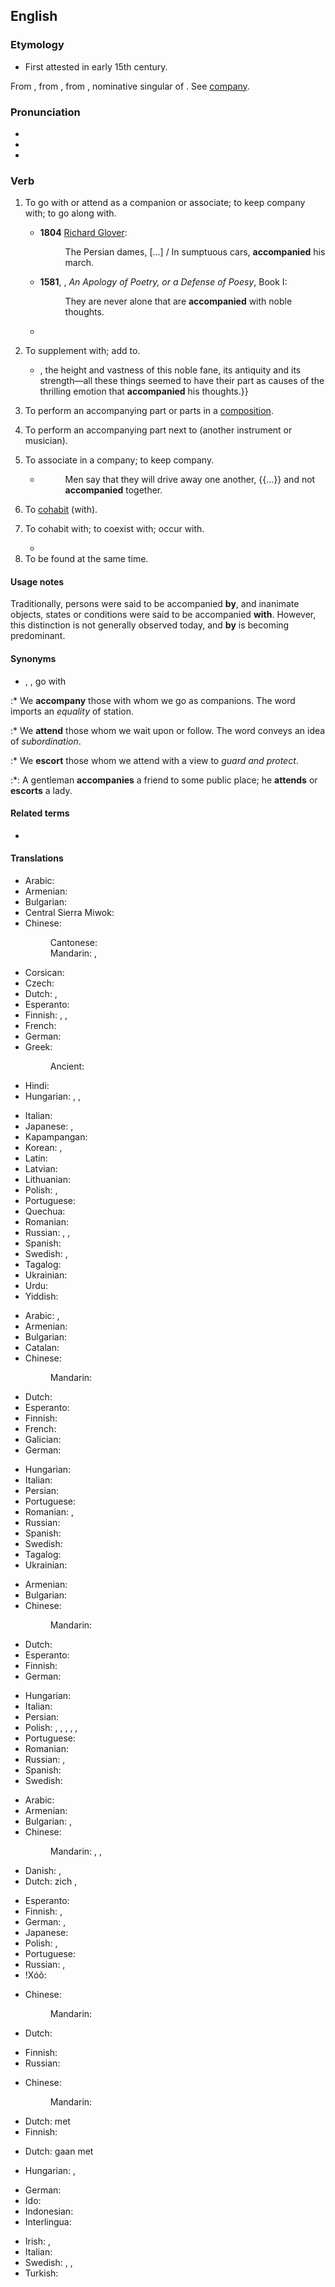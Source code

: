 ==English==

===Etymology===
{{root|en|ine-pro|*peh₂-}}
* First attested in early 15th century.
From {{inh|en|enm|accompanien}}, from {{der|en|fro|acompagner||to associate with}}, from {{m|fro|compaing||companion}}, nominative singular of {{m|fro|compaignon||companion}}. See [[company]].

===Pronunciation===
* {{IPA|en|/əˈkʌm.pə.ni/|/əˈkʌmp.ni/}}
* {{audio|en|en-us-accompany.ogg|Audio (US)}}
* {{hyphenation|en|ac|com|pa|ny}}

===Verb===
{{en-verb}}

# {{lb|en|transitive}} To go with or attend as a companion or associate; to keep company with; to go along with.
#* '''1804''' [[w:Richard Glover (poet)|Richard Glover]]:
#*: The Persian dames, […] / In sumptuous cars, '''accompanied''' his march.
#* '''1581''', {{w|Philip Sidney}}, ''An Apology of Poetry, or a Defense of Poesy'', Book I:
#*: They are never alone that are '''accompanied''' with noble thoughts.
#* {{quote-text|en|year=1979|author={{w|Thomas Babington Macaulay}}|title=The History of England|passage=He was '''accompanied''' by two carts filled with wounded rebels.}}
#: {{ux|en|Geoffrey '''accompanied''' the group on their pilgrimage.}}
# {{lb|en|transitive}} To supplement with; add to.
#* {{RQ:Maxwell Mirror and the Lamp|chapter=5|passage=He was thinking; but the glory of the song, the swell from the great organ, the clustered lights, {{...}}, the height and vastness of this noble fane, its antiquity and its strength—all these things seemed to have their part as causes of the thrilling emotion that '''accompanied''' his thoughts.}}
# {{senseid|en|to perform an accompanying part next to another instrument}}{{lb|en|intransitive|music}} To perform an accompanying part or parts in a [[composition]].
# {{lb|en|transitive|music}} To perform an accompanying part next to (another instrument or musician).
#: {{ux|en|The strings were '''accompanied''' by two woodwinds.}}
#: {{ux|en|I will '''accompany''' her on the oboe.}}
# {{lb|en|intransitive|obsolete}} To associate in a company; to keep company.
#* {{RQ:Pliny Holland Historie of the World}}
#*: Men say that they will drive away one another, {{...}} and not '''accompanied''' together.
# {{lb|en|intransitive|obsolete}} To [[cohabit]] (with). {{rfex|en}}
# {{lb|en|transitive|obsolete}} To cohabit with; to coexist with; occur with.
#*{{quote-book|en|1534|{{w|John Bourchier, 2nd Baron Berners}}|Golden Book of Marcus Aurelius|passage= Gijb, Suche as '''accompanyeth''' with man-killers and murtherers.}}
# To be found at the same time.
#: {{ux|en|Thunder almost always '''accompanies''' lightning during a rain storm.}}

====Usage notes====
{{sense|to go with}} Traditionally, persons were said to be accompanied '''by''', and inanimate objects, states or conditions were said to be accompanied '''with'''. However, this distinction is not generally observed today, and '''by''' is becoming predominant.

====Synonyms====
* {{sense|go with}} {{l|en|attend}}, {{l|en|escort}}, go with
:* We '''accompany''' those with whom we go as companions. The word imports an ''equality'' of station.
:* We '''attend''' those whom we wait upon or follow. The word conveys an idea of ''subordination''.
:* We '''escort''' those whom we attend with a view to ''guard and protect''.
:*: A gentleman '''accompanies''' a friend to some public place; he '''attends''' or '''escorts''' a lady.

====Related terms====
* {{l|en|accompaniment}}

====Translations====
{{trans-top|to attend as a companion}}
* Arabic: {{t|ar|رَافَقَ}}
* Armenian: {{t+|hy|ուղեկցել|sc=Armn}}
* Bulgarian: {{t+|bg|придружавам}}
* Central Sierra Miwok: {{t|csm|jú·pa-k·y-}}
* Chinese:
*: Cantonese: {{t|yue|陪|tr=pui4|sc=Hani}}
*: Mandarin: {{t+|cmn|陪伴|tr=péibàn|sc=Hani}}, {{t+|cmn|陪同|tr=péitóng|sc=Hani}}
* Corsican: {{t+|co|accumpagnà}}
* Czech: {{t|cs|doprovodit}}
* Dutch: {{t+|nl|vergezellen}}, {{t+|nl|begeleiden}}
* Esperanto: {{t|eo|akompani}}
* Finnish: {{t|fi|[[olla]] [[seura]]na}}, {{t|fi|[[olla]] [[jonkun]] [[kanssa]]}}, {{t|fi|[[olla]] [[jonkun]] [[seuralainen|seuralaisena]]}}
* French: {{t+|fr|accompagner}}
* German: {{t+|de|begleiten}}
* Greek:
*: Ancient: {{t|grc|ἀμορβέω}}
* Hindi: {{t|hi|साथ चलना|sc=Deva}}
* Hungarian: {{t+|hu|kísér}}, {{t+|hu|elkísér}}, {{t+|hu|[[vele]] [[megy]]/[[tart]]}}
{{trans-mid}}
* Italian: {{t+|it|accompagnare}}
* Japanese: {{t+|ja|付き合う|tr=つきあう, tsukiau|sc=Jpan}}, {{t|ja|付き添う|tr=つきそう, tsukisou|sc=Jpan}}
* Kapampangan: {{t|pam|abe}}
* Korean: {{t+|ko|동행하다}}, {{t+|ko|동반하다}}
* Latin: {{t|la|comitō}}
* Latvian: {{t|lv|pavadīt}}
* Lithuanian: {{t+|lt|lydėti}}
* Polish: {{t+|pl|towarzyszyć|impf}}, {{t+|pl|asystować}}
* Portuguese: {{t+|pt|acompanhar}}
* Quechua: {{t|qu|yanay}}
* Romanian: {{t+|ro|însoți}}
* Russian: {{t+|ru|сопу́тствовать|impf}}, {{t+|ru|сопровожда́ть|impf}}, {{t+|ru|сопроводи́ть|pf}}
* Spanish: {{t+|es|acompañar}}
* Swedish: {{t|sv|göra sällskap med}}, {{t|sv|slå följe med}}
* Tagalog: {{t+|tl|samahan}}
* Ukrainian: {{t|uk|супроводжувати}}
* Urdu: {{t|ur|ساتھ چلنا|tr=sāth calnā|sc=ur-Arab}}
* Yiddish: {{t|yi|מיטגיין}}
{{trans-bottom}}

{{trans-top|to supplement with}}
{{trans-mid}}
{{trans-bottom}}

{{trans-top|to perform an accompanying part or parts in a composition}}
* Arabic: {{t|ar|صَاحَبَ}}, {{t|ar|رَافَقَ}}
* Armenian: {{t+|hy|նվագակցել|sc=Armn}}
* Bulgarian: {{t+|bg|съпровождам}}
* Catalan: {{t+|ca|acompanyar}}
* Chinese:
*: Mandarin: {{t+|cmn|伴奏|tr=bànzòu|sc=Hani}}
* Dutch: {{t+|nl|begeleiden}}
* Esperanto: {{t|eo|akompani}}
* Finnish: {{t+|fi|säestää}}
* French: {{t+|fr|accompagner}}
* Galician: {{t+|gl|acompañar}}
* German: {{t+|de|begleiten}}
{{trans-mid}}
* Hungarian: {{t+|hu|kísér}}
* Italian: {{t+|it|accompagnare}}
* Persian: {{t+|fa|همراهی کردن|sc=fa-Arab}}
* Portuguese: {{t+|pt|acompanhar}}
* Romanian: {{t+|ro|acompania}}, {{t+|ro|însoți}}
* Russian: {{t+|ru|аккомпани́ровать|impf|pf}}
* Spanish: {{t+|es|acompañar}}
* Swedish: {{t+|sv|ackompanjera}}
* Tagalog: {{t+|tl|samahan}}
* Ukrainian: {{t+|uk|акомпанувати}}
{{trans-bottom}}

{{trans-top|to perform an accompanying part next to another instrument}}
* Armenian: {{t+|hy|նվագակցել|sc=Armn}}
* Bulgarian: {{t+|bg|съпровождам}}
* Chinese:
*: Mandarin: {{t+|cmn|伴奏|tr=bànzòu}}
* Dutch: {{t+|nl|begeleiden}}
* Esperanto: {{t|eo|akompani}}
* Finnish: {{t+|fi|säestää}}
* German: {{t+|de|begleiten}}
{{trans-mid}}
* Hungarian: {{t+|hu|kísér}}
* Italian: {{t+|it|accompagnare}}
* Persian: {{t|fa|همنوازی کردن|sc=fa-Arab}}
* Polish: {{t+|pl|akompaniować|impf}}, {{t|pl|zaakompaniować|pf}}, {{t+|pl|basować|impf}}, {{t|pl|przygrywać|impf}}, {{t|pl|wtórować|impf}}, {{t|pl|zawtórować|pf}}
* Portuguese: {{t+|pt|acompanhar}}
* Romanian: {{t+|ro|acompania}}
* Russian: {{t+|ru|аккомпани́ровать|impf}}, {{g|pf}}
* Spanish: {{t+|es|acompañar}}
* Swedish: {{t+|sv|ackompanjera}}
{{trans-bottom}}

{{trans-top|obsolete: to keep company}}
* Arabic: {{t|ar|رَافَقَ}}
* Armenian: {{t+|hy|ուղեկցել|sc=Armn}}
* Bulgarian: {{t+|bg|придружавам}}, {{t+|bg|съпровождам}}
* Chinese:
*: Mandarin: {{qualifier|formal}} {{t+|cmn|陪同|tr=péitóng|sc=Hani}}, {{t+|cmn|陪伴|tr=péibàn|sc=Hani}}, {{qualifier|informal}} {{t+|cmn|陪|tr=péi|sc=Hani}}
* Danish: {{t|da|ledsage}}, {{t|da|gelejde}}
* Dutch: zich {{t|nl|samensluiten}}, {{t+|nl|samenwerken}}
{{trans-mid}}
* Esperanto: {{t|eo|kunesti}}
* Finnish: {{t|fi|pitää seuraa}}, {{t|fi|[[olla]] [[seura]]na}}
* German: {{t+|de|begleiten}}, {{t+|de|geleiten}}
* Japanese: {{t|ja|連れ立つ|tr=[[つれたつ]], tsuretatsu}}
* Polish: {{t+|pl|akompaniować|impf}}, {{t|pl|zaakompaniować|pf}}
* Portuguese: {{t|pt|fazer companhia}}
* Russian: {{t+check|ru|сопровожда́ть|impf}}, {{t-check|ru|[[сле́довать]] [[вме́сте]]|impf}} <!-- was "[[следовать]] [[вместе]]" - assumed sum-of-parts; if an idiom, remove the wikilinks to the individual words. see [[User:Kephir/gadgets/xte#Translation_fixing]] -->
* ǃXóõ: {{t|nmn|!gàã}}
{{trans-bottom}}

{{trans-top|obsolete: to cohabit}}
* Chinese:
*: Mandarin: {{t+|cmn|同居|tr=tóngjū}}
* Dutch: {{t+|nl|samenwonen}}
{{trans-mid}}
* Finnish: {{t|fi|[[asua]] [[yhdessä]]}}
* Russian: {{t+|ru|сожи́тельствовать|impf}}
{{trans-bottom}}

{{trans-top|obsolete: to cohabit with}}
* Chinese:
*: Mandarin: {{t|cmn|[[跟]]……[[同居]]|tr=gēn... tóngjū}}
{{trans-mid}}
* Dutch: {{t+|nl|samenwonen}} met
* Finnish: {{t|fi|[[asua]] [[yhdessä]]}}
{{trans-bottom}}

{{trans-top|to be found at the same time}}
* Dutch: {{t+|nl|gepaard}} gaan met
{{trans-mid}}
* Hungarian: {{t+|hu|kísér}}, {{t+|hu|[[vele]] [[jár]]}}
{{trans-bottom}}

{{checktrans-top}}
* German: {{t+check|de|beiliegen}}
* Ido: {{t+check|io|akompanar}}
* Indonesian: {{t+check|id|teman|alt=menemani}} <!-- was "[[teman|menemani]]" - assumed inflected form or vocalised spelling; please verify if linking is acceptable. see [[User:Kephir/gadgets/xte#Translation_fixing]] -->
* Interlingua: {{t-check|ia|accompaniar}}
{{trans-mid}}
* Irish: {{t-check|ga|comóir}}, {{t-check|ga|tionlaic}}
* Italian: {{t+check|it|accompagnare}}
* Swedish: {{t+check|sv|beledsaga}}, {{t-check|sv|göra sällskap}}, {{t-check|sv|sälla sig tillhopa}}
* Turkish: {{t+check|tr|eşlik etmek}}
{{trans-bottom}}